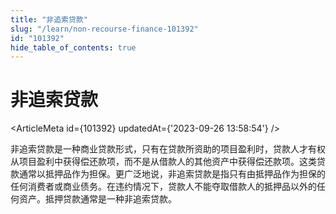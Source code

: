 ```yaml
---
title: "非追索贷款"
slug: "/learn/non-recourse-finance-101392"
id: "101392"
hide_table_of_contents: true
---
```



# 非追索贷款

<ArticleMeta id={101392} updatedAt={'2023-09-26 13:58:54'} />
<div className='border-solid border-b border-t-0 my-4 border-[var(--ifm-color-gray-300)]' />

非追索贷款是一种商业贷款形式，只有在贷款所资助的项目盈利时，贷款人才有权从项目盈利中获得偿还款项，而不是从借款人的其他资产中获得偿还款项。这类贷款通常以抵押品作为担保。更广泛地说，非追索贷款是指只有由抵押品作为担保的任何消费者或商业债务。在违约情况下，贷款人不能夺取借款人的抵押品以外的任何资产。抵押贷款通常是一种非追索贷款。
